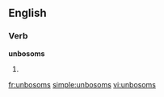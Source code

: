 ==English==

===Verb===
'''unbosoms'''

# {{third-person singular of|unbosom}}

[[fr:unbosoms]]
[[simple:unbosoms]]
[[vi:unbosoms]]